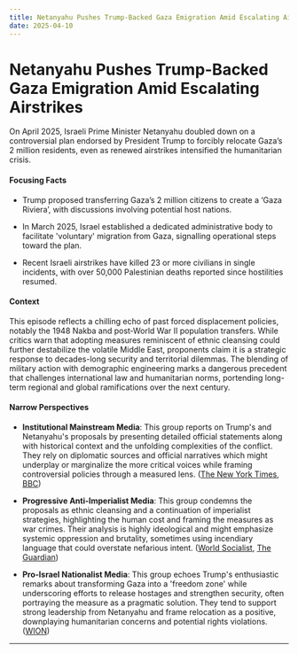 ```yaml
---
title: Netanyahu Pushes Trump-Backed Gaza Emigration Amid Escalating Airstrikes
date: 2025-04-10
---
```


# Netanyahu Pushes Trump-Backed Gaza Emigration Amid Escalating Airstrikes

On April 2025, Israeli Prime Minister Netanyahu doubled down on a controversial plan endorsed by President Trump to forcibly relocate Gaza’s 2 million residents, even as renewed airstrikes intensified the humanitarian crisis.

#### Focusing Facts

- Trump proposed transferring Gaza’s 2 million citizens to create a ‘Gaza Riviera’, with discussions involving potential host nations.

- In March 2025, Israel established a dedicated administrative body to facilitate 'voluntary' migration from Gaza, signalling operational steps toward the plan.

- Recent Israeli airstrikes have killed 23 or more civilians in single incidents, with over 50,000 Palestinian deaths reported since hostilities resumed.

#### Context

This episode reflects a chilling echo of past forced displacement policies, notably the 1948 Nakba and post‐World War II population transfers. While critics warn that adopting measures reminiscent of ethnic cleansing could further destabilize the volatile Middle East, proponents claim it is a strategic response to decades-long security and territorial dilemmas. The blending of military action with demographic engineering marks a dangerous precedent that challenges international law and humanitarian norms, portending long-term regional and global ramifications over the next century.

#### Narrow Perspectives

- **Institutional Mainstream Media**: This group reports on Trump's and Netanyahu's proposals by presenting detailed official statements along with historical context and the unfolding complexities of the conflict. They rely on diplomatic sources and official narratives which might underplay or marginalize the more critical voices while framing controversial policies through a measured lens. ([The New York Times](https://www.nytimes.com/2025/04/09/world/middleeast/netanyahu-trump-gaza.html), [BBC](https://www.bbc.com/news/live/c1menr8xnk9t))

- **Progressive Anti-Imperialist Media**: This group condemns the proposals as ethnic cleansing and a continuation of imperialist strategies, highlighting the human cost and framing the measures as war crimes. Their analysis is highly ideological and might emphasize systemic oppression and brutality, sometimes using incendiary language that could overstate nefarious intent. ([World Socialist](https://www.wsws.org/en/articles/2025/04/08/bliu-a08.html), [The Guardian](https://www.theguardian.com/world/2025/apr/09/israeli-strike-on-gaza-city-residential-block-kills-at-least-officials-say))

- **Pro-Israel Nationalist Media**: This group echoes Trump's enthusiastic remarks about transforming Gaza into a 'freedom zone' while underscoring efforts to release hostages and strengthen security, often portraying the measure as a pragmatic solution. They tend to support strong leadership from Netanyahu and frame relocation as a positive, downplaying humanitarian concerns and potential rights violations. ([WION](https://www.wionews.com/world/move-them-around-to-different-countries-trumps-plans-for-palestinians-in-gaza-says-israel-working-on-new-hostage-deal-8937224))

---
